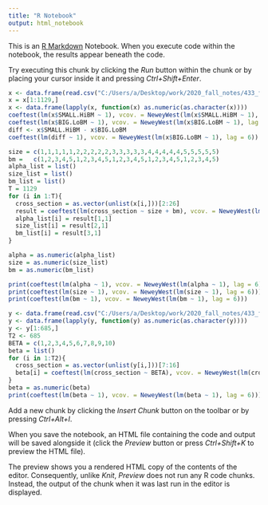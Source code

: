 ```yaml
---
title: "R Notebook"
output: html_notebook
---
```


This is an [R Markdown](http://rmarkdown.rstudio.com) Notebook. When you execute code within the notebook, the results appear beneath the code. 

Try executing this chunk by clicking the *Run* button within the chunk or by placing your cursor inside it and pressing *Ctrl+Shift+Enter*. 

```r

x <- data.frame(read.csv("C:/Users/a/Desktop/work/2020_fall_notes/433_financial_market/Assignment/assignment2/5by5.csv",skip = 15))
x = x[1:1129,]
x <- data.frame(lapply(x, function(x) as.numeric(as.character(x))))
coeftest(lm(x$SMALL.HiBM ~ 1), vcov. = NeweyWest(lm(x$SMALL.HiBM ~ 1), lag = 6))
coeftest(lm(x$BIG.LoBM ~ 1), vcov. = NeweyWest(lm(x$BIG.LoBM ~ 1), lag = 6))
diff <- x$SMALL.HiBM - x$BIG.LoBM
coeftest(lm(diff ~ 1), vcov. = NeweyWest(lm(x$BIG.LoBM ~ 1), lag = 6))
```

```r
size = c(1,1,1,1,1,2,2,2,2,2,3,3,3,3,3,4,4,4,4,4,5,5,5,5,5)
bm =   c(1,2,3,4,5,1,2,3,4,5,1,2,3,4,5,1,2,3,4,5,1,2,3,4,5)
alpha_list = list()
size_list = list()
bm_list = list()
T = 1129
for (i in 1:T){
  cross_section = as.vector(unlist(x[i,]))[2:26]
  result = coeftest(lm(cross_section ~ size + bm), vcov. = NeweyWest(lm(cross_section ~ size + bm), lag = 6))
  alpha_list[i] = result[1,1]
  size_list[i] = result[2,1]
  bm_list[i] = result[3,1]
}

alpha = as.numeric(alpha_list)
size = as.numeric(size_list)
bm = as.numeric(bm_list)
```

```r
print(coeftest(lm(alpha ~ 1), vcov. = NeweyWest(lm(alpha ~ 1), lag = 6)))
print(coeftest(lm(size ~ 1), vcov. = NeweyWest(lm(size ~ 1), lag = 6)))
print(coeftest(lm(bm ~ 1), vcov. = NeweyWest(lm(bm ~ 1), lag = 6)))
```
```r
y <- data.frame(read.csv("C:/Users/a/Desktop/work/2020_fall_notes/433_financial_market/Assignment/assignment2/BETA.csv",skip = 15))
y <- data.frame(lapply(y, function(y) as.numeric(as.character(y))))
y <- y[1:685,]
T2 <- 685
BETA = c(1,2,3,4,5,6,7,8,9,10)
beta = list()
for (i in 1:T2){
  cross_section = as.vector(unlist(y[i,]))[7:16]
  beta[i] = coeftest(lm(cross_section ~ BETA), vcov. = NeweyWest(lm(cross_section ~ BETA), lag = 6))[1,1]
}
beta = as.numeric(beta)
print(coeftest(lm(beta ~ 1), vcov. = NeweyWest(lm(beta ~ 1), lag = 6)))
```

Add a new chunk by clicking the *Insert Chunk* button on the toolbar or by pressing *Ctrl+Alt+I*.

When you save the notebook, an HTML file containing the code and output will be saved alongside it (click the *Preview* button or press *Ctrl+Shift+K* to preview the HTML file).

The preview shows you a rendered HTML copy of the contents of the editor. Consequently, unlike *Knit*, *Preview* does not run any R code chunks. Instead, the output of the chunk when it was last run in the editor is displayed.
